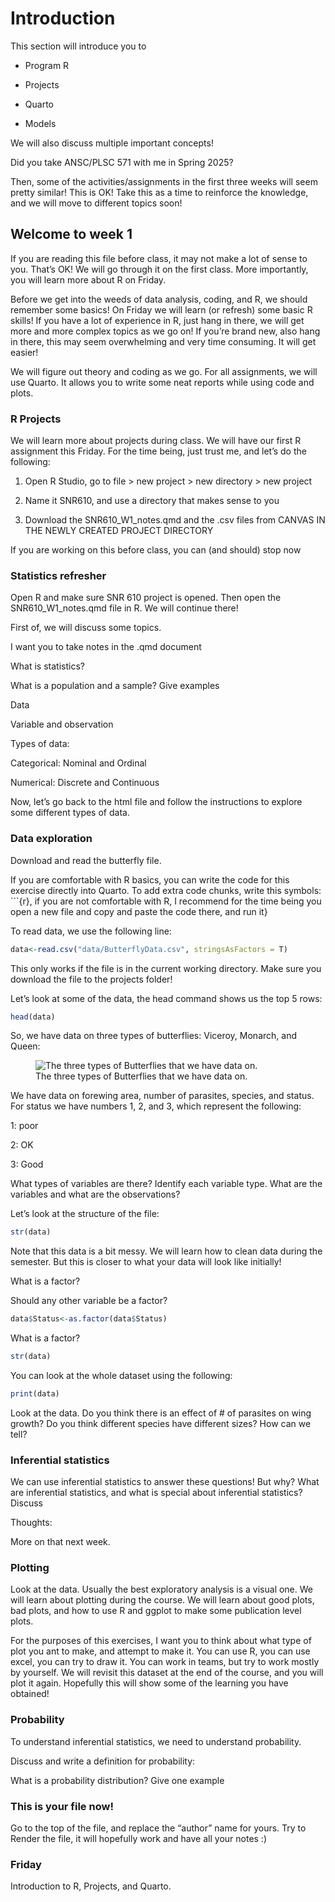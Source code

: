 # Introduction

This section will introduce you to

-   Program R

-   Projects

-   Quarto

-   Models

We will also discuss multiple important concepts!

::: callout-note
Did you take ANSC/PLSC 571 with me in Spring 2025?

Then, some of the activities/assignments in the first three weeks will seem pretty similar! This is OK! Take this as a time to reinforce the knowledge, and we will move to different topics soon!
:::

## Welcome to week 1

::: callout-important
If you are reading this file before class, it may not make a lot of sense to you. That's OK! We will go through it on the first class. More importantly, you will learn more about R on Friday.
:::

Before we get into the weeds of data analysis, coding, and R, we should remember some basics! On Friday we will learn (or refresh) some basic R skills! If you have a lot of experience in R, just hang in there, we will get more and more complex topics as we go on! If you're brand new, also hang in there, this may seem overwhelming and very time consuming. It will get easier!

We will figure out theory and coding as we go. For all assignments, we will use Quarto. It allows you to write some neat reports while using code and plots.

### R Projects

We will learn more about projects during class. We will have our first R assignment this Friday. For the time being, just trust me, and let's do the following:

1.  Open R Studio, go to file \> new project \> new directory \> new project

2.  Name it SNR610, and use a directory that makes sense to you

3.  Download the SNR610_W1_notes.qmd and the .csv files from CANVAS IN THE NEWLY CREATED PROJECT DIRECTORY

::: callout-important
If you are working on this before class, you can (and should) stop now
:::

### Statistics refresher

Open R and make sure SNR 610 project is opened. Then open the SNR610_W1_notes.qmd file in R. We will continue there!

First of, we will discuss some topics.

I want you to take notes in the .qmd document

What is statistics?

What is a population and a sample? Give examples

Data

Variable and observation

Types of data:

Categorical: Nominal and Ordinal

Numerical: Discrete and Continuous

Now, let's go back to the html file and follow the instructions to explore some different types of data.

### Data exploration

Download and read the butterfly file.

<div>

If you are comfortable with R basics, you can write the code for this exercise directly into Quarto. To add extra code chunks, write this symbols: \`\`\`{r}, if you are not comfortable with R, I recommend for the time being you open a new file and copy and paste the code there, and run it}

</div>

To read data, we use the following line:

```r
data<-read.csv("data/ButterflyData.csv", stringsAsFactors = T)
```

This only works if the file is in the current working directory. Make sure you download the file to the projects folder!

Let's look at some of the data, the head command shows us the top 5 rows:

```r
head(data)
```

So, we have data on three types of butterflies: Viceroy, Monarch, and Queen:

![The three types of Butterflies that we have data on.](img/assignment1/butterflies.png){alt="The three types of Butterflies that we have data on."}

We have data on forewing area, number of parasites, species, and status. For status we have numbers 1, 2, and 3, which represent the following:

1: poor

2: OK

3: Good

What types of variables are there? Identify each variable type. What are the variables and what are the observations?

Let's look at the structure of the file:

```r
str(data)
```

Note that this data is a bit messy. We will learn how to clean data during the semester. But this is closer to what your data will look like initially!

What is a factor?

Should any other variable be a factor?

```r
data$Status<-as.factor(data$Status)
```

What is a factor?

```r
str(data)
```

You can look at the whole dataset using the following:

```r

print(data)
```

Look at the data. Do you think there is an effect of \# of parasites on wing growth? Do you think different species have different sizes? How can we tell?

### Inferential statistics

We can use inferential statistics to answer these questions! But why? What are inferential statistics, and what is special about inferential statistics? Discuss

Thoughts:

More on that next week.

### Plotting

Look at the data. Usually the best exploratory analysis is a visual one. We will learn about plotting during the course. We will learn about good plots, bad plots, and how to use R and ggplot to make some publication level plots.

For the purposes of this exercises, I want you to think about what type of plot you ant to make, and attempt to make it. You can use R, you can use excel, you can try to draw it. You can work in teams, but try to work mostly by yourself. We will revisit this dataset at the end of the course, and you will plot it again. Hopefully this will show some of the learning you have obtained!

### Probability

To understand inferential statistics, we need to understand probability.

Discuss and write a definition for probability:

What is a probability distribution? Give one example

### This is your file now!

Go to the top of the file, and replace the "author" name for yours. Try to Render the file, it will hopefully work and have all your notes :)

### Friday

Introduction to R, Projects, and Quarto.
